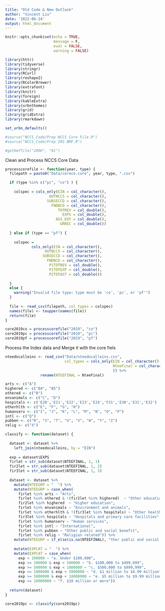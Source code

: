 ```yaml
---
title: "Old Code & New Outlook"
author: "Vincent Liu"
date: '2022-06-24'
output: html_document
---
```


```r
knitr::opts_chunk$set(echo = TRUE,
                      message = F,
                      eval = FALSE,
                      warning = FALSE)
```


```r
library(httr)
library(tidyverse)
library(stringr)
library(RCurl)
library(reshape2)
library(RColorBrewer)
library(extrafont)
library(knitr)
library(foreign)
library(kableExtra)
library(urbnthemes)
library(grid)
library(gridExtra)
library(rmarkdown)

set_urbn_defaults()
```


```r
#source("NCCS_Code/Prep NCCS Core File.R")
#source("NCCS_Code/Prep IRS BMF.R")
```

```r
#getbmffile("2006", "01")
```

Clean and Process NCCS Core Data 
```r
processcorefile <- function(year, type) {
  filepath = paste0("Data/coreco.core", year, type, ".csv")

  if (type %in% c("pc", "co") ) {
    
    colspec = cols_only(EIN = col_character(),
                    OUTNCCS = col_character(),
                   SUBSECCD = col_character(),
                     FNDNCD = col_character(),
                        TOTREV = col_double(),
                          EXPS = col_double(),
                       ASS_EOY = col_double(),
                         GRREC = col_double())
    
  } else if (type == "pf") {
    
    colspec = 
            cols_only(EIN = col_character(),
                  OUTNCCS = col_character(),
                 SUBSECCD = col_character(),
                   FNDNCD = col_character(),
                    P1TOTREV = col_double(),
                    P1TOTEXP = col_double(),
                    P2TOTAST = col_double())
    
  }
  else {
    warning("Invalid file type: type must be 'co', 'pc', or 'pf'")
  }
  
  file <- read_csv(filepath, col_types = colspec)
  names(file) <- toupper(names(file))
  return(file)
}
```


```r
core2019co = processcorefile("2019", "co")
core2019pc = processcorefile("2019", "pc")
core2019pf = processcorefile("2019", "pf")
```


Process the Index data and Merge it with the core fiels
```r
nteedocalleins <- read_csv("Data/nteedocalleins.csv",
                           col_types = cols_only(EIN = col_character(),
                                                 NteeFinal = col_character()
                                                 )) %>% 
                rename(NTEEFINAL = NteeFinal)
```

```r
arts <- c("A")
highered <- c("B4", "B5")
othered <- c("B")
envanimals <- c("C", "D")
hospitals <- c('E20','E21','E22','E23','E24','F31','E30','E31','E32')
otherhlth <- c("E", "F", "G", "H")
humanserv <- c("I", "J", "K", "L", "M", "N", "O", "P")
intl <- c("Q")
pubben <- c("R", "S", "T", "U", "V", "W", "Y", "Z")
relig <- c("X")
```

```r
classify <- function(dataset) {
  
  dataset <- dataset %>%
    left_join(nteedocalleins, by = "EIN") 
    
  exp = dataset$EXPS
  firlet = str_sub(dataset$NTEEFINAL, 1, 1)
  fir2let = str_sub(dataset$NTEEFINAL, 1, 2)
  fir3let = str_sub(dataset$NTEEFINAL, 1, 3)
  
  dataset <- dataset %>%
    mutate(NTEEGRP = "  ") %>%
    mutate(NTEEGRP = case_when(
      firlet %in% arts ~ "Arts",
      firlet %in% othered & !(fir2let %in% highered)  ~ "Other education",
      fir2let %in% highered  ~ "Higher education",
      firlet %in% envanimals ~ "Environment and animals",
      firlet %in% otherhlth & !(fir3let %in% hospitals) ~ "Other health care",
      fir3let %in% hospitals ~ "Hospitals and primary care facilities",
      firlet %in% humanserv ~ "Human services",
      firlet %in% intl ~ "International",
      firlet %in% pubben ~ "Other public and social benefit",
      firlet %in% relig ~ "Religion related")) %>%
    mutate(NTEEGRP = if_else(is.na(NTEEFINAL), "ther public and social benefit", NTEEGRP)) %>%
    
    mutate(EXPCAT = "  ") %>%
    mutate(EXPCAT = case_when(
      exp < 100000 ~ "a. Under $100,000",
      exp >= 100000 & exp < 500000 ~ "b. $100,000 to $499,999",
      exp >= 500000 & exp < 1000000 ~ "c. $500,000 to $999,999",
      exp >= 1000000 & exp < 5000000 ~ "d. $1 million to $4.99 million",
      exp >= 5000000 & exp < 10000000 ~ "e. $5 million to $9.99 million",
      exp >= 10000000 ~ "f. $10 million or more"))
  
  return(dataset)
}
```


```r
core2019pc <- classify(core2019pc)
```


